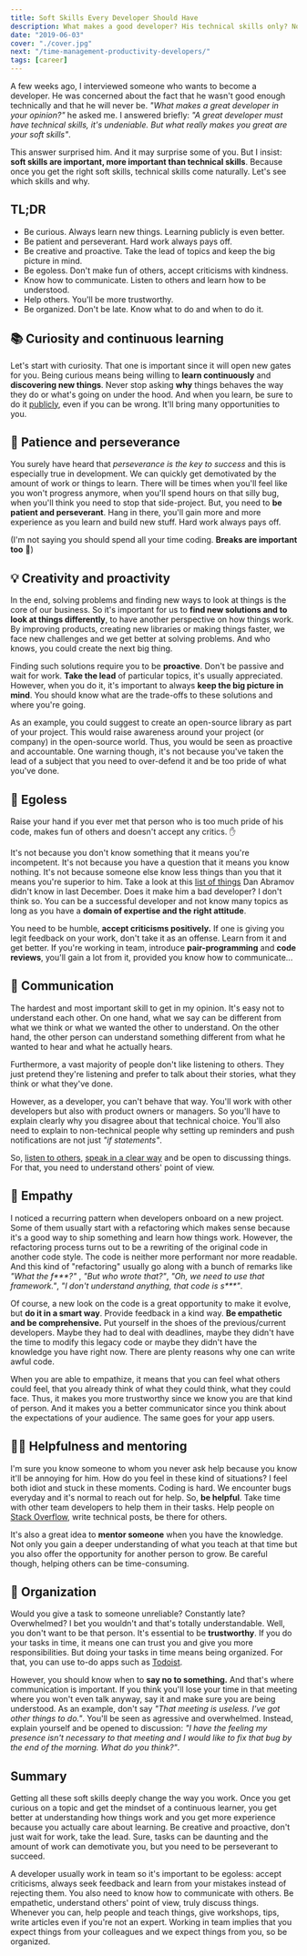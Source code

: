 ```yaml
---
title: Soft Skills Every Developer Should Have
description: What makes a good developer? His technical skills only? Not really. Soft skills are essential! Discover which soft skills make a great developer.
date: "2019-06-03"
cover: "./cover.jpg"
next: "/time-management-productivity-developers/"
tags: [career]
---
```


A few weeks ago, I interviewed someone who wants to become a developer. He was concerned about the fact that he wasn't good enough technically and that he will never be. _"What makes a great developer in your opinion?"_ he asked me. I answered briefly: _"A great developer must have technical skills, it's undeniable. But what really makes you great are your soft skills"_.

This answer surprised him. And it may surprise some of you. But I insist: **soft skills are important, more important than technical skills**. Because once you get the right soft skills, technical skills come naturally. Let's see which skills and why.

## TL;DR

- Be curious. Always learn new things. Learning publicly is even better.
- Be patient and perseverant. Hard work always pays off.
- Be creative and proactive. Take the lead of topics and keep the big picture in mind.
- Be egoless. Don't make fun of others, accept criticisms with kindness.
- Know how to communicate. Listen to others and learn how to be understood.
- Help others. You'll be more trustworthy.
- Be organized. Don't be late. Know what to do and when to do it.

## 📚 Curiosity and continuous learning

Let's start with curiosity. That one is important since it will open new gates for you. Being curious means being willing to **learn continuously** and **discovering new things**. Never stop asking **why** things behaves the way they do or what's going on under the hood. And when you learn, be sure to do it [publicly](https://twitter.com/swyx/status/1009174159690264579), even if you can be wrong. It'll bring many opportunities to you.

## 💪 Patience and perseverance

You surely have heard that _perseverance is the key to success_ and this is especially true in development. We can quickly get demotivated by the amount of work or things to learn. There will be times when you'll feel like you won't progress anymore, when you'll spend hours on that silly bug, when you'll think you need to stop that side-project. But, you need to **be patient and perseverant**. Hang in there, you'll gain more and more experience as you learn and build new stuff. Hard work always pays off.

(I'm not saying you should spend all your time coding. **Breaks are important too** 🌴)

## 💡 Creativity and proactivity

In the end, solving problems and finding new ways to look at things is the core of our business. So it's important for us to **find new solutions and to look at things differently**, to have another perspective on how things work. By improving products, creating new libraries or making things faster, we face new challenges and we get better at solving problems. And who knows, you could create the next big thing.

Finding such solutions require you to be **proactive**. Don't be passive and wait for work. **Take the lead** of particular topics, it's usually appreciated. However, when you do it, it's important to always **keep the big picture in mind**. You should know what are the trade-offs to these solutions and where you're going.

As an example, you could suggest to create an open-source library as part of your project. This would raise awareness around your project (or company) in the open-source world. Thus, you would be seen as proactive and accountable. One warning though, it's not because you've taken the lead of a subject that you need to over-defend it and be too pride of what you've done.

## 🧠 Egoless

Raise your hand if you ever met that person who is too much pride of his code, makes fun of others and doesn't accept any critics. ✋

It's not because you don't know something that it means you're incompetent. It's not because you have a question that it means you know nothing. It's not because someone else know less things than you that it means you're superior to him. Take a look at this [list of things](https://overreacted.io/things-i-dont-know-as-of-2018/) Dan Abramov didn't know in last December. Does it make him a bad developer? I don't think so. You can be a successful developer and not know many topics as long as you have a **domain of expertise and the right attitude**.

You need to be humble, **accept criticisms positively.** If one is giving you legit feedback on your work, don't take it as an offense. Learn from it and get better. If you're working in team, introduce **pair-programming** and **code reviews**, you'll gain a lot from it, provided you know how to communicate...

## 💬 Communication

The hardest and most important skill to get in my opinion. It's easy not to understand each other. On one hand, what we say can be different from what we think or what we wanted the other to understand. On the other hand, the other person can understand something different from what he wanted to hear and what he actually hears.

Furthermore, a vast majority of people don't like listening to others. They just pretend they're listening and prefer to talk about their stories, what they think or what they've done.

However, as a developer, you can't behave that way. You'll work with other developers but also with product owners or managers. So you'll have to explain clearly why you disagree about that technical choice. You'll also need to explain to non-technical people why setting up reminders and push notifications are not just _"if statements"_.

So, [listen to others](https://www.ted.com/talks/julian_treasure_5_ways_to_listen_better), [speak in a clear way](https://www.ted.com/talks/julian_treasure_how_to_speak_so_that_people_want_to_listen) and be open to discussing things. For that, you need to understand others' point of view.

## 🤗 Empathy

I noticed a recurring pattern when developers onboard on a new project. Some of them usually start with a refactoring which makes sense because it's a good way to ship something and learn how things work. However, the refactoring process turns out to be a rewriting of the original code in another code style. The code is neither more performant nor more readable. And this kind of "refactoring" usually go along with a bunch of remarks like _"What the f\*\*\*?"_ , _"But who wrote that?"_, _"Oh, we need to use that framework."_, _"I don't understand anything, that code is s\*\*\*"_.

Of course, a new look on the code is a great opportunity to make it evolve, but **do it in a smart way**. Provide feedback in a kind way. **Be empathetic and be comprehensive.** Put yourself in the shoes of the previous/current developers. Maybe they had to deal with deadlines, maybe they didn't have the time to modify this legacy code or maybe they didn't have the knowledge you have right now. There are plenty reasons why one can write awful code.

When you are able to empathize, it means that you can feel what others could feel, that you already think of what they could think, what they could face. Thus, it makes you more trustworthy since we know you are that kind of person. And it makes you a better communicator since you think about the expectations of your audience. The same goes for your app users.

## 👨‍🏫 Helpfulness and mentoring

I'm sure you know someone to whom you never ask help because you know it'll be annoying for him. How do you feel in these kind of situations? I feel both idiot and stuck in these moments. Coding is hard. We encounter bugs everyday and it's normal to reach out for help. So, **be helpful**. Take time with other team developers to help them in their tasks. Help people on [Stack Overflow](https://stackoverflow.com/), write technical posts, be there for others.

It's also a great idea to **mentor someone** when you have the knowledge. Not only you gain a deeper understanding of what you teach at that time but you also offer the opportunity for another person to grow. Be careful though, helping others can be time-consuming.

## 📅 Organization

Would you give a task to someone unreliable? Constantly late? Overwhelmed? I bet you wouldn't and that's totally understandable. Well, you don't want to be that person. It's essential to be **trustworthy**. If you do your tasks in time, it means one can trust you and give you more responsibilities. But doing your tasks in time means being organized. For that, you can use to-do apps such as [Todoist](https://todoist.com/).

However, you should know when to **say no to something.** And that's where communication is important. If you think you'll lose your time in that meeting where you won't even talk anyway, say it and make sure you are being understood. As an example, don't say _"That meeting is useless. I've got other things to do."_. You'll be seen as agressive and overwhelmed. Instead, explain yourself and be opened to discussion: _"I have the feeling my presence isn't necessary to that meeting and I would like to fix that bug by the end of the morning. What do you think?"_.

## Summary

Getting all these soft skills deeply change the way you work. Once you get curious on a topic and get the mindset of a continuous learner, you get better at understanding how things work and you get more experience because you actually care about learning. Be creative and proactive, don't just wait for work, take the lead. Sure, tasks can be daunting and the amount of work can demotivate you, but you need to be perseverant to succeed.

A developer usually work in team so it's important to be egoless: accept criticisms, always seek feedback and learn from your mistakes instead of rejecting them. You also need to know how to communicate with others. Be empathetic, understand others' point of view, truly discuss things. Whenever you can, help people and teach things, give workshops, tips, write articles even if you're not an expert. Working in team implies that you expect things from your colleagues and we expect things from you, so be organized.
